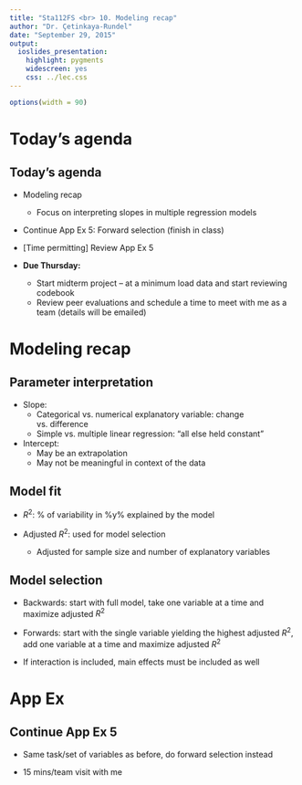 ```yaml
---
title: "Sta112FS <br> 10. Modeling recap"
author: "Dr. Çetinkaya-Rundel"
date: "September 29, 2015"
output:
  ioslides_presentation:
    highlight: pygments
    widescreen: yes
    css: ../lec.css
---
```


```r
options(width = 90)
```

# Today's agenda

## Today's agenda

- Modeling recap
    - Focus on interpreting slopes in multiple regression models
   
- Continue App Ex 5: Forward selection (finish in class)

- [Time permitting] Review App Ex 5

- **Due Thursday:**
    - Start midterm project -- at a minimum load data and start reviewing codebook
    - Review peer evaluations and schedule a time to meet with me as a team (details
    will be emailed)

# Modeling recap

## Parameter interpretation

- Slope:
    - Categorical vs. numerical explanatory variable: change vs. difference
    - Simple vs. multiple linear regression: "all else held constant"

- Intercept:
    - May be an extrapolation
    - May not be meaningful in context of the data
    
## Model fit

- $R^2$: % of variability in %y% explained by the model

- Adjusted $R^2$: used for model selection
    - Adjusted for sample size and number of explanatory variables
    
## Model selection

- Backwards: start with full model, take one variable at a time and 
maximize adjusted $R^2$

- Forwards: start with the single variable yielding the highest adjusted
$R^2$, add one variable at a time and maximize adjusted $R^2$

- If interaction is included, main effects must be included as well
    
# App Ex

## Continue App Ex 5

- Same task/set of variables as before, do forward selection instead

- 15 mins/team visit with me

